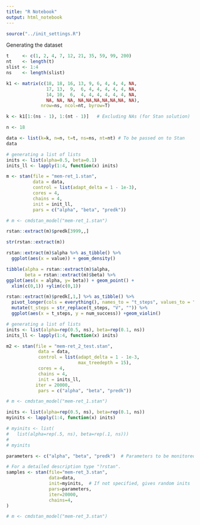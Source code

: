 ```yaml
---
title: "R Notebook"
output: html_notebook
---
```


```r

source("../init_settings.R")

```

Generating the dataset

```r
t     <- c(1, 2, 4, 7, 12, 21, 35, 59, 99, 200)
nt    <- length(t)
slist <- 1:4
ns    <- length(slist)

k1 <- matrix(c(18, 18, 16, 13, 9, 6, 4, 4, 4, NA,
               17, 13,  9,  6, 4, 4, 4, 4, 4, NA,
               14, 10,  6,  4, 4, 4, 4, 4, 4, NA,
               NA, NA, NA, NA,NA,NA,NA,NA,NA, NA),
             nrow=ns, ncol=nt, byrow=T)

k <- k1[1:(ns - 1), 1:(nt - 1)]   # Excluding NAs (for Stan solution)

n <- 18

data <- list(k=k, n=n, t=t, ns=ns, nt=nt) # To be passed on to Stan
data

```

```r
# generating a list of lists
inits <- list(alpha=0.5, beta=0.1)
inits_ll <- lapply(1:4, function(x) inits)

m <- stan(file = "mem-ret_1.stan",
          data = data,
          control = list(adapt_delta = 1 - 1e-3),
          cores = 4,
          chains = 4,
          init = init_ll,
          pars = c("alpha", "beta", "predk"))

# m <- cmdstan_model("mem-ret_1.stan")

```

```r

rstan::extract(m)$predk[3999,,]

```

```r
str(rstan::extract(m))
```

```r
rstan::extract(m)$alpha %>% as_tibble() %>% 
  ggplot(aes(x = value)) + geom_density()
```

```r

tibble(alpha = rstan::extract(m)$alpha,
       beta = rstan::extract(m)$beta) %>% 
ggplot(aes(x = alpha, y= beta)) + geom_point() +
  xlim(c(0,1)) +ylim(c(0,1))

```

```r


rstan::extract(m)$predk[,1,] %>% as_tibble() %>% 
  pivot_longer(cols = everything(), names_to = "t_steps", values_to = "num_success") %>%
  mutate(t_steps = str_replace(t_steps, "V", "")) %>% 
  ggplot(aes(x = t_steps, y = num_success)) +geom_violin()


```

```r
# generating a list of lists
inits <- list(alpha=rep(0.5, ns), beta=rep(0.1, ns))
inits_ll <- lapply(1:4, function(x) inits)

m2 <- stan(file = "mem-ret_2_test.stan",
            data = data,
            control = list(adapt_delta = 1 - 1e-3,
                           max_treedepth = 15),
            cores = 4,
            chains = 4,
            init = inits_ll,
           iter = 20000,
            pars = c("alpha", "beta", "predk"))

# m <- cmdstan_model("mem-ret_1.stan")

```

```r

inits <- list(alpha=rep(0.5, ns), beta=rep(0.1, ns))
myinits <- lapply(1:4, function(x) inits)

# myinits <- list(
#   list(alpha=rep(.5, ns), beta=rep(.1, ns)))
# 
# myinits

parameters <- c("alpha", "beta", "predk")  # Parameters to be monitored

# For a detailed description type "?rstan".
samples <- stan(file="mem-ret_3.stan",
                data=data, 
                init=myinits,  # If not specified, gives random inits
                pars=parameters,
                iter=20000, 
                chains=4,
)

# m <- cmdstan_model("mem-ret_3.stan")


```

```r



```

